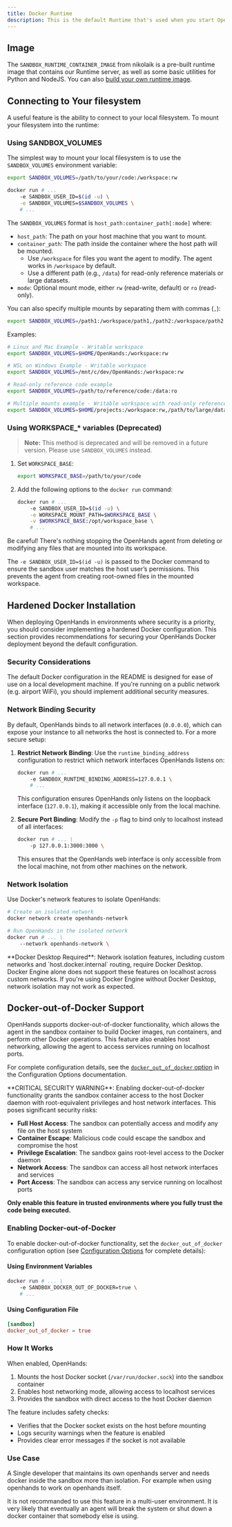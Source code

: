 ```yaml
---
title: Docker Runtime
description: This is the default Runtime that's used when you start OpenHands.
---
```


## Image
The `SANDBOX_RUNTIME_CONTAINER_IMAGE` from nikolaik is a pre-built runtime image
that contains our Runtime server, as well as some basic utilities for Python and NodeJS.
You can also [build your own runtime image](../how-to/custom-sandbox-guide).

## Connecting to Your filesystem
A useful feature is the ability to connect to your local filesystem. To mount your filesystem into the runtime:

### Using SANDBOX_VOLUMES

The simplest way to mount your local filesystem is to use the `SANDBOX_VOLUMES` environment variable:

```bash
export SANDBOX_VOLUMES=/path/to/your/code:/workspace:rw

docker run # ...
    -e SANDBOX_USER_ID=$(id -u) \
    -e SANDBOX_VOLUMES=$SANDBOX_VOLUMES \
    # ...
```

The `SANDBOX_VOLUMES` format is `host_path:container_path[:mode]` where:

- `host_path`: The path on your host machine that you want to mount.
- `container_path`: The path inside the container where the host path will be mounted.
  - Use `/workspace` for files you want the agent to modify. The agent works in `/workspace` by default.
  - Use a different path (e.g., `/data`) for read-only reference materials or large datasets.
- `mode`: Optional mount mode, either `rw` (read-write, default) or `ro` (read-only).

You can also specify multiple mounts by separating them with commas (`,`):

```bash
export SANDBOX_VOLUMES=/path1:/workspace/path1,/path2:/workspace/path2:ro
```

Examples:

```bash
# Linux and Mac Example - Writable workspace
export SANDBOX_VOLUMES=$HOME/OpenHands:/workspace:rw

# WSL on Windows Example - Writable workspace
export SANDBOX_VOLUMES=/mnt/c/dev/OpenHands:/workspace:rw

# Read-only reference code example
export SANDBOX_VOLUMES=/path/to/reference/code:/data:ro

# Multiple mounts example - Writable workspace with read-only reference data
export SANDBOX_VOLUMES=$HOME/projects:/workspace:rw,/path/to/large/dataset:/data:ro
```

### Using WORKSPACE_* variables (Deprecated)

> **Note:** This method is deprecated and will be removed in a future version. Please use `SANDBOX_VOLUMES` instead.

1. Set `WORKSPACE_BASE`:

    ```bash
    export WORKSPACE_BASE=/path/to/your/code
    ```

2. Add the following options to the `docker run` command:

    ```bash
    docker run # ...
        -e SANDBOX_USER_ID=$(id -u) \
        -e WORKSPACE_MOUNT_PATH=$WORKSPACE_BASE \
        -v $WORKSPACE_BASE:/opt/workspace_base \
        # ...
    ```

Be careful! There's nothing stopping the OpenHands agent from deleting or modifying
any files that are mounted into its workspace.

The `-e SANDBOX_USER_ID=$(id -u)` is passed to the Docker command to ensure the sandbox user matches the host user’s
permissions. This prevents the agent from creating root-owned files in the mounted workspace.

## Hardened Docker Installation

When deploying OpenHands in environments where security is a priority, you should consider implementing a hardened
Docker configuration. This section provides recommendations for securing your OpenHands Docker deployment beyond the default configuration.

### Security Considerations

The default Docker configuration in the README is designed for ease of use on a local development machine. If you're
running on a public network (e.g. airport WiFi), you should implement additional security measures.

### Network Binding Security

By default, OpenHands binds to all network interfaces (`0.0.0.0`), which can expose your instance to all networks the
host is connected to. For a more secure setup:

1. **Restrict Network Binding**: Use the `runtime_binding_address` configuration to restrict which network interfaces OpenHands listens on:

   ```bash
   docker run # ...
       -e SANDBOX_RUNTIME_BINDING_ADDRESS=127.0.0.1 \
       # ...
   ```

   This configuration ensures OpenHands only listens on the loopback interface (`127.0.0.1`), making it accessible only from the local machine.

2. **Secure Port Binding**: Modify the `-p` flag to bind only to localhost instead of all interfaces:

   ```bash
   docker run # ... \
       -p 127.0.0.1:3000:3000 \
   ```

   This ensures that the OpenHands web interface is only accessible from the local machine, not from other machines on the network.

### Network Isolation

Use Docker's network features to isolate OpenHands:

```bash
# Create an isolated network
docker network create openhands-network

# Run OpenHands in the isolated network
docker run # ... \
    --network openhands-network \
```

<Note>
**Docker Desktop Required**: Network isolation features, including custom networks and `host.docker.internal` routing, require Docker Desktop. Docker Engine alone does not support these features on localhost across custom networks. If you're using Docker Engine without Docker Desktop, network isolation may not work as expected.
</Note>

## Docker-out-of-Docker Support

OpenHands supports docker-out-of-docker functionality, which allows the agent in the sandbox container to build Docker images, run containers, and perform other Docker operations. This feature also enables host networking, allowing the agent to access services running on localhost ports.

For complete configuration details, see the [`docker_out_of_docker` option](../configuration-options#docker-out-of-docker-support) in the Configuration Options documentation.

<Warning>
**CRITICAL SECURITY WARNING**: Enabling docker-out-of-docker functionality grants the sandbox container access to the host Docker daemon with root-equivalent privileges and host network interfaces. This poses significant security risks:

- **Full Host Access**: The sandbox can potentially access and modify any file on the host system
- **Container Escape**: Malicious code could escape the sandbox and compromise the host
- **Privilege Escalation**: The sandbox gains root-level access to the Docker daemon
- **Network Access**: The sandbox can access all host network interfaces and services
- **Port Access**: The sandbox can access any service running on localhost ports

**Only enable this feature in trusted environments where you fully trust the code being executed.**
</Warning>

### Enabling Docker-out-of-Docker

To enable docker-out-of-docker functionality, set the `docker_out_of_docker` configuration option (see [Configuration Options](../configuration-options#docker-out-of-docker-support) for complete details):

#### Using Environment Variables

```bash
docker run # ... \
    -e SANDBOX_DOCKER_OUT_OF_DOCKER=true \
    # ...
```

#### Using Configuration File

```toml
[sandbox]
docker_out_of_docker = true
```

### How It Works

When enabled, OpenHands:
1. Mounts the host Docker socket (`/var/run/docker.sock`) into the sandbox container
2. Enables host networking mode, allowing access to localhost services
3. Provides the sandbox with direct access to the host Docker daemon

The feature includes safety checks:
- Verifies that the Docker socket exists on the host before mounting
- Logs security warnings when the feature is enabled
- Provides clear error messages if the socket is not available

### Use Case

A Single developer that maintains its own openhands server and needs docker inside the sandbox more than isolation. For example when using openhands to work on openhands itself.

It is not recommanded to use this feature in a multi-user environment. It is very likely that eventually an agent will
break the system or shut down a docker container that somebody else is using.

